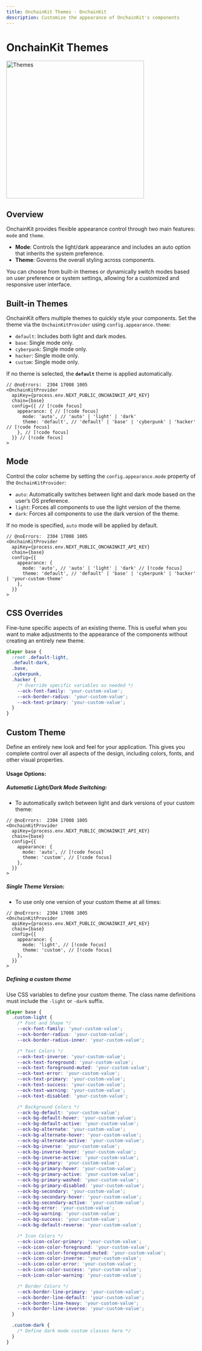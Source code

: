 ```yaml
---
title: OnchainKit Themes · OnchainKit
description: Customize the appearance of OnchainKit's components
---
```


# OnchainKit Themes

<img alt="Themes" src="/images/onchainkit/onchainkit-themes.gif" height="364" />

## Overview

OnchainKit provides flexible appearance control through two main features: `mode` and `theme`.

- **Mode**: Controls the light/dark appearance and includes an auto option that inherits the system preference.
- **Theme**: Governs the overall styling across components.

You can choose from built-in themes or dynamically switch modes based on user preference or system settings, allowing for a customized and responsive user interface.

## Built-in Themes

OnchainKit offers multiple themes to quickly style your components. Set the theme via the `OnchainKitProvider` using `config.appearance.theme`:

- `default`: Includes both light and dark modes.
- `base`: Single mode only.
- `cyberpunk`: Single mode only.
- `hacker`: Single mode only.
- `custom`: Single mode only.

If no theme is selected, the **`default`** theme is applied automatically.

```tsx twoslash
// @noErrors:  2304 17008 1005
<OnchainKitProvider
  apiKey={process.env.NEXT_PUBLIC_ONCHAINKIT_API_KEY}
  chain={base}
  config={{ // [!code focus]
    appearance: { // [!code focus]
      mode: 'auto', // 'auto' | 'light' | 'dark'
      theme: 'default', // 'default' | 'base' | 'cyberpunk' | 'hacker' // [!code focus]
    }, // [!code focus]
  }} // [!code focus]
>
```

## Mode

Control the color scheme by setting the `config.appearance.mode` property of the `OnchainKitProvider`:

- `auto`: Automatically switches between light and dark mode based on the user’s OS preference.
- `light`: Forces all components to use the light version of the theme.
- `dark`: Forces all components to use the dark version of the theme.

If no mode is specified, `auto` mode will be applied by default.

```tsx twoslash
// @noErrors:  2304 17008 1005
<OnchainKitProvider
  apiKey={process.env.NEXT_PUBLIC_ONCHAINKIT_API_KEY}
  chain={base}
  config={{
    appearance: {
      mode: 'auto', // 'auto' | 'light' | 'dark' // [!code focus]
      theme: 'default', // 'default' | 'base' | 'cyberpunk' | 'hacker' | 'your-custom-theme'
    },
  }}
>
```

## CSS Overrides

Fine-tune specific aspects of an existing theme.
This is useful when you want to make adjustments to the appearance of the components without creating an entirely new theme.

```css
@layer base {
  :root .default-light,
  .default-dark,
  .base,
  .cyberpunk,
  .hacker {
    /* Override specific variables as needed */
    --ock-font-family: 'your-custom-value';
    --ock-border-radius: 'your-custom-value';
    --ock-text-primary: 'your-custom-value';
  }
}
```

## Custom Theme

Define an entirely new look and feel for your application.
This gives you complete control over all aspects of the design, including colors, fonts, and other visual properties.

#### Usage Options:

##### Automatic Light/Dark Mode Switching:

- To automatically switch between light and dark versions of your custom theme:

```tsx twoslash
// @noErrors:  2304 17008 1005
<OnchainKitProvider
  apiKey={process.env.NEXT_PUBLIC_ONCHAINKIT_API_KEY}
  chain={base}
  config={{
    appearance: {
      mode: 'auto', // [!code focus]
      theme: 'custom', // [!code focus]
    },
  }}
>
```

##### Single Theme Version:

- To use only one version of your custom theme at all times:

```tsx twoslash
// @noErrors:  2304 17008 1005
<OnchainKitProvider
  apiKey={process.env.NEXT_PUBLIC_ONCHAINKIT_API_KEY}
  chain={base}
  config={{
    appearance: {
      mode: 'light', // [!code focus]
      theme: 'custom', // [!code focus]
    },
  }}
>
```

##### Defining a custom theme

Use CSS variables to define your custom theme.
The class name definitions must include the `-light` or `-dark` suffix.

```css
@layer base {
  .custom-light {
    /* Font and Shape */
    --ock-font-family: 'your-custom-value';
    --ock-border-radius: 'your-custom-value';
    --ock-border-radius-inner: 'your-custom-value';

    /* Text Colors */
    --ock-text-inverse: 'your-custom-value';
    --ock-text-foreground: 'your-custom-value';
    --ock-text-foreground-muted: 'your-custom-value';
    --ock-text-error: 'your-custom-value';
    --ock-text-primary: 'your-custom-value';
    --ock-text-success: 'your-custom-value';
    --ock-text-warning: 'your-custom-value';
    --ock-text-disabled: 'your-custom-value';

    /* Background Colors */
    --ock-bg-default: 'your-custom-value';
    --ock-bg-default-hover: 'your-custom-value';
    --ock-bg-default-active: 'your-custom-value';
    --ock-bg-alternate: 'your-custom-value';
    --ock-bg-alternate-hover: 'your-custom-value';
    --ock-bg-alternate-active: 'your-custom-value';
    --ock-bg-inverse: 'your-custom-value';
    --ock-bg-inverse-hover: 'your-custom-value';
    --ock-bg-inverse-active: 'your-custom-value';
    --ock-bg-primary: 'your-custom-value';
    --ock-bg-primary-hover: 'your-custom-value';
    --ock-bg-primary-active: 'your-custom-value';
    --ock-bg-primary-washed: 'your-custom-value';
    --ock-bg-primary-disabled: 'your-custom-value';
    --ock-bg-secondary: 'your-custom-value';
    --ock-bg-secondary-hover: 'your-custom-value';
    --ock-bg-secondary-active: 'your-custom-value';
    --ock-bg-error: 'your-custom-value';
    --ock-bg-warning: 'your-custom-value';
    --ock-bg-success: 'your-custom-value';
    --ock-bg-default-reverse: 'your-custom-value';

    /* Icon Colors */
    --ock-icon-color-primary: 'your-custom-value';
    --ock-icon-color-foreground: 'your-custom-value';
    --ock-icon-color-foreground-muted: 'your-custom-value';
    --ock-icon-color-inverse: 'your-custom-value';
    --ock-icon-color-error: 'your-custom-value';
    --ock-icon-color-success: 'your-custom-value';
    --ock-icon-color-warning: 'your-custom-value';

    /* Border Colors */
    --ock-border-line-primary: 'your-custom-value';
    --ock-border-line-default: 'your-custom-value';
    --ock-border-line-heavy: 'your-custom-value';
    --ock-border-line-inverse: 'your-custom-value';
  }

  .custom-dark {
    /* Define dark mode custom classes here */
  }
}
```
